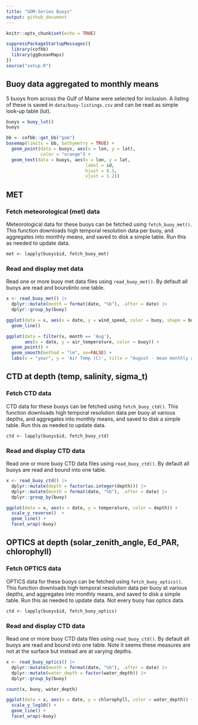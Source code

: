 ```yaml
---
title: "GOM-Series Buoys"
output: github_document
---
```


```r
knitr::opts_chunk$set(echo = TRUE)
```

```r
suppressPackageStartupMessages({
  library(cofbb)
  library(ggOceanMaps)
})
source("setup.R")
```

## Buoy data aggregated to monthly means

5 buoys from across the Gulf of Maine were selected for inclusion.  A listing of these is saved in `data/buoy-listings.csv` and can be read as simple look-up table (lut).

```r
buoys = buoy_lut()
buoys
```

```r
bb <- cofbb::get_bb("gom")
basemap(limits = bb, bathymetry = TRUE) + 
  geom_point(data = buoys, aes(x = lon, y = lat), 
             color = "orange") +
  geom_text(data = buoys, aes(x = lon, y = lat, 
                              label = id,
                              hjust = 0.5, 
                              vjust = 1.2))
```


## MET

### Fetch meteorological (met) data
Meteorological data for these buoys can be fetched using `fetch_buoy_met()`. This function downloads high temporal resolution data per buoy, and aggregates into monthly means, and saved to disk a simple table. Run this as needed to update data.

```
met <- lapply(buoys$id, fetch_buoy_met)
```

### Read and display met data

Read one or more buoy met data files using `read_buoy_met()`.  By default all buoys are read and boundinto one table.

```r
x <- read_buoy_met() |>
  dplyr::mutate(month = format(date, "%b"), .after = date) |>
  dplyr::group_by(buoy)

ggplot(data = x, aes(x = date, y = wind_speed, color = buoy, shape = buoy)) +
  geom_line()
```

```r
ggplot(data = filter(x, month == 'Aug'), 
       aes(x = date, y = air_temperature, color = buoy)) +
  geom_point() + 
  geom_smooth(method = "lm", se=FALSE) +
  labs(x = "year", y = 'Air Temp (C)', title = "August - mean monthly air temperature")
```


## CTD at depth (temp, salinity, sigma_t)

### Fetch CTD  data
CTD data for these buoys can be fetched using `fetch_buoy_ctd()`. This function downloads high temporal resolution data per buoy at various depths, and aggregates into monthly means, and saved to disk a simple table. Run this as needed to update data.

```
ctd <- lapply(buoys$id, fetch_buoy_ctd)
```

### Read and display CTD data

Read one or more buoy CTD data files using `read_buoy_ctd()`.  By default all buoys are read and bound into one table.

```r
x <- read_buoy_ctd() |>
  dplyr::mutate(depth = factor(as.integer(depth))) |>
  dplyr::mutate(month = format(date, "%b"), .after = date) |>
  dplyr::group_by(buoy)

ggplot(data = x, aes(x = date, y = temperature, color = depth)) +
  scale_y_reverse()  + 
  geom_line() + 
  facet_wrap(~buoy)
```

## OPTICS at depth (solar_zenith_angle, Ed_PAR, chlorophyll)

### Fetch OPTICS data
OPTICS data for these buoys can be fetched using `fetch_buoy_optics()`. This function downloads high temporal resolution data per buoy at various depths, and aggregates into monthly means, and saved to disk a simple table. Run this as needed to update data. Not every buoy has optics data.

```
ctd <- lapply(buoys$id, fetch_buoy_optics)
```

### Read and display CTD data

Read one or more buoy CTD data files using `read_buoy_ctd()`.  By default all buoys are read and bound into one table.  Note it seems these measures are not at the surface but instead are at varying depths.

```r
x <- read_buoy_optics() |>
  dplyr::mutate(month = format(date, "%b"), .after = date) |>
  dplyr::mutate(water_depth = factor(water_depth)) |>
  dplyr::group_by(buoy)

count(x, buoy, water_depth)
```

```r
ggplot(data = x, aes(x = date, y = chlorophyll, color = water_depth)) +
  scale_y_log10() + 
  geom_line() + 
  facet_wrap(~buoy)
```
